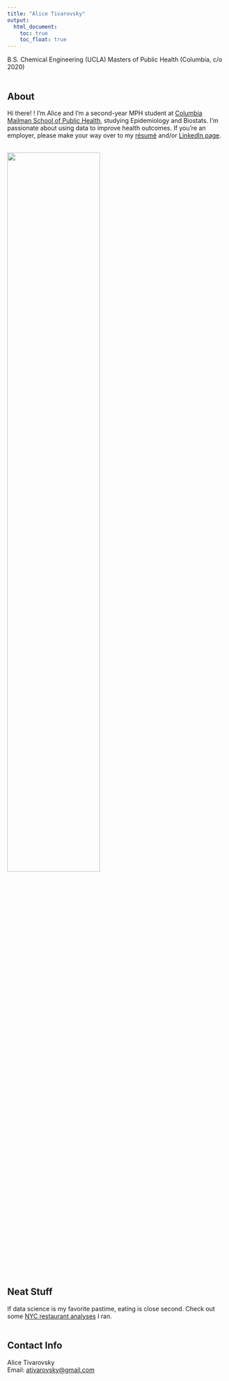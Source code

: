 ```yaml
---
title: "Alice Tivarovsky"
output: 
  html_document:
    toc: true
    toc_float: true
---
```



B.S. Chemical Engineering (UCLA) 
Masters of Public Health (Columbia, c/o 2020)
<br><br>

## About

Hi there! ! I'm Alice and I'm a second-year MPH student at [Columbia Mailman School of Public Health](https://www.mailman.columbia.edu), studying Epidemiology and Biostats. I'm passionate about using data to improve health outcomes. If you're an employer, please make your way over to my [résumé](resume.html) and/or [LinkedIn page](https://www.linkedin.com/in/alice-tivarovsky-56281131/). 
<br><br>

<img src="IMG_4479.jpg" style="width:65%"><br>
<br><br>

## Neat Stuff

If data science is my favorite pastime, eating is close second. Check out some [NYC restaurant analyses](restaurant_dashboard.html) I ran. <br><br>



## Contact Info

Alice Tivarovsky <br>
Email: [ativarovsky@gmail.com](mailto:ativarovsky@gmail.com)


